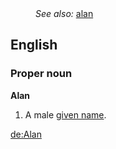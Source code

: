 :''See also:'' [[alan]]
==English==
===Proper noun===
'''Alan'''

#A male [[given name]].

[[de:Alan]]